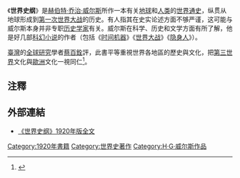 {{Infobox Book
| name          = 世界史纲
| title_orig    = {{lang|en|The Outline of History}}
| translator    = 
| image         = 
| image_caption = 
| author        = [[赫伯特·乔治·威尔斯|赫伯特·乔治·威尔斯]]
| illustrator   = 
| cover_artist  = 
| country       = 倫敦
| language      = 英文
| series        = 
| subject       = [[世界歷史|世界歷史]]
| genre         = 
| publisher     = George Newnes
| pub_date      = 1919年
| media_type    = 印刷品
| pages         = 780頁
| isbn          = 
| oclc          = 
| preceded_by   = 
| followed_by   = 
}}
《'''世界史纲'''》是[[赫伯特·乔治·威尔斯|赫伯特·乔治·威尔斯]]所作一本有关[[地球|地球]]和[[人类|人类]]的[[世界通史|世界通史]]，纵贯从地球形成到[[第一次世界大战|第一次世界大战]]的历史。有人指其在史实论述方面不够严谨，这可能与威尔斯本身并非专职[[历史学家|历史学家]]有关。威尔斯在科学、历史和文学方面有所了解，他是好几部[[科幻小说|科幻小说]]的作者（包括《[[时间机器|时间机器]]》《[[世界大战|世界大战]]》《[[隱形人_(小說)|隐身人]]》）。

[[臺灣|臺灣]]的[[全球研究|全球研究]]學者[[蔡百銓|蔡百銓]]評，此書平等重視世界各地區的歷史與文化，把[[第三世界|第三世界]]文化與[[歐洲|歐洲]]文化一視同仁<ref>{{cite news|author=蔡百銓|title=【專文】 勉勵成功大學歷史系的學弟妹|url=http://www.peoplenews.tw/news/668c2688-808d-4f0d-ab90-49f2c4cdc77a|work=[[民報_(2014年)|民報]]|publisher=民報文化|language=zh-tw|date=2015-05-18|access-date=2016-01-02|archive-date=2019-05-10|archive-url=https://web.archive.org/web/20190510111534/https://www.peoplenews.tw/news/668c2688-808d-4f0d-ab90-49f2c4cdc77a}}</ref>。

== 注釋 ==
{{reflist}}

== 外部連結 ==
{{wikiquote|en:The Outline of History|世界史纲}}
*[http://www.ibiblio.org/pub/docs/books/sherwood/Wells-Outline/Outline_of_History.htm 《世界史纲》1920年版全文] {{Wayback|url=http://www.ibiblio.org/pub/docs/books/sherwood/Wells-Outline/Outline_of_History.htm |date=20110624090128 }}

[[Category:1920年書籍|Category:1920年書籍]]
[[Category:世界史著作|Category:世界史著作]]
[[Category:H·G·威尔斯作品|Category:H·G·威尔斯作品]]